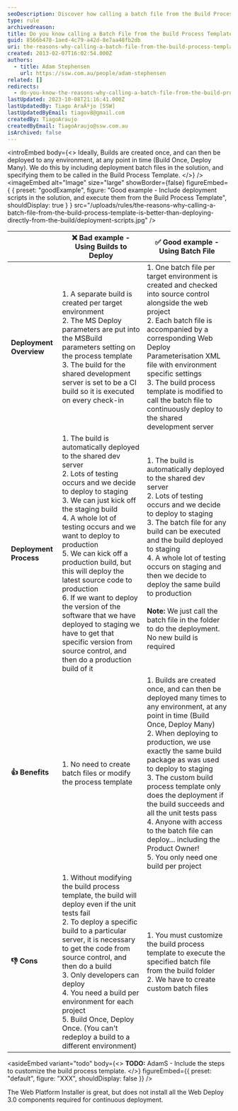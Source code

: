 ```yaml
---
seoDescription: Discover how calling a batch file from the Build Process Template outperforms deploying directly from the build, enabling you to automate deployment and streamline your development process with ease.
type: rule
archivedreason:
title: Do you know calling a Batch File from the Build Process Template is better than deploying directly from the Build?
guid: 8566b478-1aed-4c79-a42d-8e7aa48fb2db
uri: the-reasons-why-calling-a-batch-file-from-the-build-process-template-is-better-than-deploying-directly-from-the-build
created: 2013-02-07T16:02:54.000Z
authors:
  - title: Adam Stephensen
    url: https://ssw.com.au/people/adam-stephensen
related: []
redirects:
  - do-you-know-the-reasons-why-calling-a-batch-file-from-the-build-process-template-is-better-than-deploying-directly-from-the-build
lastUpdated: 2023-10-08T21:16:41.000Z
lastUpdatedBy: Tiago AraÃºjo [SSW]
lastUpdatedByEmail: tiagov8@gmail.com
createdBy: TiagoAraujo
createdByEmail: TiagoAraujo@ssw.com.au
isArchived: false
---
```


<introEmbed
  body={<>
Ideally, Builds are created once, and can then be deployed to any environment, at any point in time (Build Once, Deploy Many).
We do this by including deployment batch files in the solution, and specifying them to be called in the Build Process Template.
  </>}
/>
<imageEmbed
  alt="Image"
  size="large"
  showBorder={false}
  figureEmbed={ {
    preset: "goodExample",
    figure: "Good example - Include deployment scripts in the solution, and execute them from the Build Process Template",
    shouldDisplay: true
  } }
  src="/uploads/rules/the-reasons-why-calling-a-batch-file-from-the-build-process-template-is-better-than-deploying-directly-from-the-build/deployment-scripts.jpg"
/>

|                         | ❌ Bad example - Using Builds to Deploy                                                                                                                                                                                                                                                                                                                                                                                                                                                                                                                        | ✅ Good example - Using Batch File                                                                                                                                                                                                                                                                                                                                                                                                                                                                         |
| ----------------------- | -------------------------------------------------------------------------------------------------------------------------------------------------------------------------------------------------------------------------------------------------------------------------------------------------------------------------------------------------------------------------------------------------------------------------------------------------------------------------------------------------------------------------------------------------------------- | ---------------------------------------------------------------------------------------------------------------------------------------------------------------------------------------------------------------------------------------------------------------------------------------------------------------------------------------------------------------------------------------------------------------------------------------------------------------------------------------------------------- |
| **Deployment Overview** | 1. A separate build is created per target environment <br /> 2. The MS Deploy parameters are put into the MSBuild parameters setting on the process template <br /> 3. The build for the shared development server is set to be a CI build so it is executed on every check-in                                                                                                                                                                                                                                                                                 | 1. One batch file per target environment is created and checked into source control alongside the web project<br /> 2. Each batch file is accompanied by a corresponding Web Deploy Parameterisation XML file with environment specific settings<br /> 3. The build process template is modified to call the batch file to continuously deploy to the shared development server                                                                                                                            |
| **Deployment Process**  | 1. The build is automatically deployed to the shared dev server<br /> 2. Lots of testing occurs and we decide to deploy to staging<br /> 3. We can just kick off the staging build<br /> 4. A whole lot of testing occurs and we want to deploy to production<br /> 5. We can kick off a production build, but this will deploy the latest source code to production<br /> 6. If we want to deploy the version of the software that we have deployed to staging we have to get that specific version from source control, and then do a production build of it | 1. The build is automatically deployed to the shared dev server<br /> 2. Lots of testing occurs and we decide to deploy to staging<br /> 3. The batch file for any build can be executed and the build deployed to staging<br /> 4. A whole lot of testing occurs on staging and then we decide to deploy the same build to production<br /> <br />**Note:** We just call the batch file in the folder to do the deployment. No new build is required                                                      |
| **👍 Benefits**         | 1. No need to create batch files or modify the process template                                                                                                                                                                                                                                                                                                                                                                                                                                                                                                | 1. Builds are created once, and can then be deployed many times to any environment, at any point in time (Build Once, Deploy Many)<br /> 2. When deploying to production, we use exactly the same build package as was used to deploy to staging<br /> 3. The custom build process template only does the deployment if the build succeeds and all the unit tests pass<br /> 4. Anyone with access to the batch file can deploy… including the Product Owner!<br /> 5. You only need one build per project |
| **👎 Cons**             | 1. Without modifying the build process template, the build will deploy even if the unit tests fail<br /> 2. To deploy a specific build to a particular server, it is necessary to get the code from source control, and then do a build<br /> 3. Only developers can deploy<br />4. You need a build per environment for each project<br /> 5. Build Once, Deploy Once. (You can't redeploy a build to a different environment)                                                                                                                                | 1. You must customize the build process template to execute the specified batch file from the build folder<br /> 2. We have to create custom batch files                                                                                                                                                                                                                                                                                                                                                   |

<asideEmbed
  variant="todo"
  body={<>
    **TODO:** AdamS - Include the steps to customize the build process template.
  </>}
  figureEmbed={{
    preset: "default",
    figure: "XXX",
    shouldDisplay: false
  }}
/>

The Web Platform Installer is great, but does not install all the Web Deploy 3.0 components required for continuous deployment.
